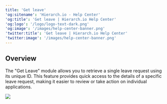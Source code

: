 ```yaml
---
title: 'Get leave'
'og:sitename': 'Hierarch.io - Help Center'
'og:title': 'Get leave | Hierarch.io Help Center'
'og:logo': '/logo/logo-text-dark.png'
'og:image': '/images/help-center-banner.png'
'twitter:title': 'Get leave | Hierarch.io Help Center'
'twitter:image': '/images/help-center-banner.png'
---
```


## Overview

The "Get Leave" module allows you to retrieve a single leave request using its unique ID. This feature provides quick access to the details of a specific leave request, making it easier to review or take action on individual applications.



![](/images/workflows/get_leave001.png)